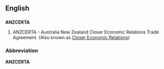 ==English==

==={{initialism}}===
'''ANZCERTA'''

# {{economics}} ANZCERTA - Australia New Zealand Closer Economic Relations Trade Agreement. (Also known as [[w:Closer Economic Relations|Closer Economic Relations]])

===Abbreviation===
'''ANZCERTA'''